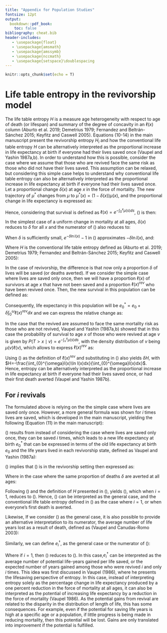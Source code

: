 ```yaml
---
title: "Appendix for Population Studies"
fontsize: 12pt
output:
  bookdown::pdf_book:
    toc: false
bibliography: cheat.bib
header-includes:
   - \usepackage{float}
   - \usepackage{amsmath}
   - \usepackage{amssymb}
   - \usepackage{nccmath}
   - \usepackage{setspace}\doublespacing
---
```


```r
knitr::opts_chunk$set(echo = T)
```


# Life table entropy in the revivorship model

The life table entropy $H$ is a measure age heterogeneity with respect to age of death (or lifespan) and summary of the degree of concavity in an $\ell(x)$ column (Aburto et al. 2019; Demetrius 1979; Fernandez and Beltrán-Sánchez 2015; Keyfitz and Caswell 2005). Equations (10-14) in the main manuscript present the revivorship entropy $H_i$ and how the conventional life table entropy $H$ can be alternatively interpreted as the proportional increase in life expectancy at birth if everyone had their lives saved once (Vaupel and Yashin 1987a,b). In order to understand how this is possible, consider the case where we assume that those who are revived face the same risk as those who did not have their lives saved. This assumption can be relaxed, but considering this simple case helps to understand why conventional life table entropy can also be alternatively interpreted as the proportional increase in life expectancy at birth if everyone had their lives saved once. Let a proportional change $\delta(x)$ at age $x$ in the force of mortality. The new trajectory of $\mu^*$ changes from $\mu$ to $\mu^*(x)=(1-\delta(x))\mu(x)$, and the proportional change in life expectancy is expressed as:

\begin{equation}
\frac{\Delta e_0}{e_0}= \frac{\Delta e_0^*-e_0}{e_0} 
\label{eq:ex_delta}
\end{equation}

Hence, considering that survival is defined as $\ell(x)=e^{-\int_{0}^{x}\mu(s)ds}$, (\ref{eq:ex_delta}) is then:

\begin{equation}
\frac{\int_{0}^{\omega}\ell(x) \left[e^{\int_{0}^{x}\delta(s)\mu(s)ds}-1\right] dx}{\int_{0}^{\omega}\ell(x) dx}
\label{eq:ex_new}
\end{equation}

In the simplest case of a uniform change in mortality at all ages, $\delta(x)$ reduces to $\delta$ for all $x$ and the numerator of (\ref{eq:ex_delta}) also reduces to:

\begin{equation}
\frac{\int_{0}^{\omega}\ell(x) \left[e^{-\delta\ln l(x)}-1\right] dx}{\int_{0}^{\omega}\ell(x) dx}
\label{eq:ex_unif}
\end{equation}

When $\delta$ is sufficiently small, $e^{-\delta\ln l(x)}-1$ in (\ref{eq:ex_unif}) approximates $-\delta\ln l(x)$, and:

\begin{equation}
\frac{\Delta e_0}{e_0} \approx \delta H
\label{eq:ap_h}
\end{equation}

Where $H$ is the conventional life table entropy defined as (Aburto et al. 2019; Demetrius 1979; Fernandez and Beltrán-Sánchez 2015; Keyfitz and Caswell 2005):

\begin{equation}
H=-\frac{\int_{0}^{\omega}l(x)\ln l(x)dx}{\int_{0}^{\omega}l(x)dx}
\label{eq:conv_h}
\end{equation}

In the case of revivorship, the difference is that now only a proportion $\delta$ of lives will be saved (or deaths averted). If we consider the simple case where lives are saved only once, then we will have a proportion $\ell(x)$ of survivors at age $x$ that have not been saved and a proportion $\ell(x)^{rev}$ who have been revived once. Then, the new survival in this population can be defined as:

\begin{equation}
\ell(x)^*=\ell(x)+\delta\ell(x)^{rev}
\label{eq:lx_new}
\end{equation}

Consequently, life expectancy in this population will be $e_0^*=e_0+\delta \int_{0}^{\omega}\ell(x)^{rev}dx$ and we can express the relative change as:


\begin{equation}
\frac{\Delta e_0}{e_0}=\delta\frac{\int_{0}^{\omega}\ell(x)^{rev}dx}{\int_{0}^{\omega}\ell(x) dx}
\label{eq:ex_new_delta}
\end{equation}

In the case that the revived are assumed to face the same mortality risk as those who are not revived, Vaupel and Yashin (1987a,b) showed that in this case the probability of survival to age $x$ of those who were revived at age $v$ is given by $P(T>x\mid v) = e^{-\int_{v}^{x}\mu(s)ds}$, with the density distribution of $v$ being $\mu(v)\ell(v)$, which allows to express $\ell(x)^{rev}$ as:

\begin{equation}
\ell(x)^{rev} = e^{-\int_{0}^{x}\mu(s)ds}\int_{0}^{x}\mu(v)dv = -l(x)\ln l(x)
\label{eq:lx_new_delta}
\end{equation}

Using (\ref{eq:lx_new_delta}) as the definition of $\ell(x)^{rev}$ and substituting in (\ref{eq:ex_new_delta}) also yields $\delta H$, with $H=-\frac{\int_{0}^{\omega}l(x)\ln l(x)dx}{\int_{0}^{\omega}l(x)dx}$. Hence, entropy can be alternatively interpreted as the proportional increase in life expectancy at birth if everyone had their lives saved once, or had their first death averted (Vaupel and Yashin 1987b).


## For $i$ revivals 

The formulated above is relying on the the simple case where lives are saved only once. However, a more general formula was shown for $i$ times lives are saved, which is developed in the main manuscript, yielding the following (Equation (11) in the main manuscript): 

\begin{equation}
H_i= -\frac{\int_{0}^{\omega}l(x)(\ln l(x))^i/i!dx}{\int_{0}^{\omega}l(x)dx}
\label{eq:h_i}
\end{equation}

(\ref{eq:h_i}) results from instead of considering the case where lives are saved only once, they can be saved $i$ times, which leads to a new life expectancy at birth $e_0^*$ that can be expressed in terms of the old life expectancy at birth $e_0$ and the life years lived in each revivorship state, defined as Vaupel and Yashin (1987a): 

\begin{equation}
\tau_i= \int_{0}^{\omega}l_i(x) dx = \int_{0}^{\omega}l(x)\Lambda(x)^i dx/i!
\label{eq:tau}
\end{equation}

(\ref{eq:tau}) implies that (\ref{eq:ex_delta}) is in the revivorship setting then expressed as:

\begin{equation}
\frac{\Delta e_0}{e_0}= \frac{\sum_{i=0}^\infty \tau_i}{\int_{0}^{\omega}l(x) dx}
\label{eq:ex_i_delta}
\end{equation}

Where in the case where the same proportion of deaths $\delta$ are averted at all ages:

\begin{equation}
\frac{\Delta e_0}{e_0}= \delta H_1+ \delta^{2}H_2+\delta^{3}H_3+...+\delta^{i}H_i+...
\label{eq:change_i_rev}
\end{equation}

Following (\ref{eq:change_i_rev}) and the definition of $H$ presented in (\ref{eq:conv_h}), yields (\ref{eq:h_i}), which when $i=1$, reduces to (\ref{eq:conv_h}). Hence, (\ref{eq:h_i}) can be interpreted as the general case, and the conventional life table entropy defined in (\ref{eq:conv_h}) as the case where $i=1$, or when everyone's first death is averted.

Likewise, If we consider (\ref{eq:h_i}) as the general case, it is also possible to provide an alternative interpretation to its numerator, the average number of life years lost as a result of death, defined as (Vaupel and Canudas-Romo 2003):

\begin{equation}
e^{\dagger}= -\int_{0}^{\omega}l(x)\ln l(x)dx
\label{eq:ed}
\end{equation}

Similarly, we can define $e_i^{\dagger}$, as the general case or the numerator of (\ref{eq:h_i}):

\begin{equation}
e_i^{\dagger}= -\int_{0}^{\omega}l(x)(\ln l(x))^i/i! dx
\label{eq:ed_i}
\end{equation}

Where if $i=1$, then (\ref{eq:ed_i}) reduces to (\ref{eq:ed}). In this case,$e_i^{\dagger}$ can be interpreted as the average number of potential life-years gained per life saved, or the expected number of years gained among those who were revived $i$ and only $i$ times. This idea was first discussed in Vaupel (1986), where he presents the lifesaving perspective of entropy. In this case, instead of interpreting entropy solely as the percentage change in life expectancy produced by a one percent reduction in the force of mortality at all ages, it can also be interpreted as the potential of increasing life expectancy by a reduction in the force of mortality (Vaupel 1986). As the potential gains from revival are related to the disparity in the distribution of length of life, this has some consequences. For example, even if the potential for saving life years is high at a specific age or a population, if little progress is being made in reducing mortality, then this potential will be lost. Gains are only translated into improvement if the potential is fulfilled. 



